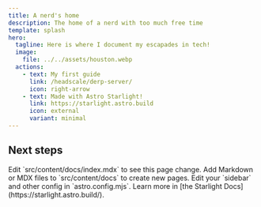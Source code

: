 ```yaml
---
title: A nerd's home
description: The home of a nerd with too much free time
template: splash
hero:
  tagline: Here is where I document my escapades in tech!
  image:
    file: ../../assets/houston.webp
  actions:
    - text: My first guide
      link: /headscale/derp-server/
      icon: right-arrow
    - text: Made with Astro Starlight!
      link: https://starlight.astro.build
      icon: external
      variant: minimal
---
```



## Next steps

<CardGrid stagger>
	<Card title="Update content" icon="pencil">
		Edit `src/content/docs/index.mdx` to see this page change.
	</Card>
	<Card title="Add new content" icon="add-document">
		Add Markdown or MDX files to `src/content/docs` to create new pages.
	</Card>
	<Card title="Configure your site" icon="setting">
		Edit your `sidebar` and other config in `astro.config.mjs`.
	</Card>
	<Card title="Read the docs" icon="open-book">
		Learn more in [the Starlight Docs](https://starlight.astro.build/).
	</Card>
</CardGrid>
